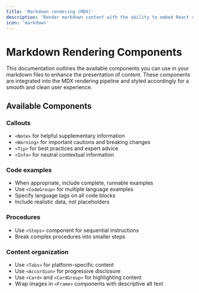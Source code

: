 ```yaml
---
title: 'Markdown rendering (MDX)'
description: 'Render markdown content with the ability to embed React components (MDX)'
icon: 'markdown'
---
```


# Markdown Rendering Components
This documentation outlines the available components you can use in your markdown files to enhance the presentation of content. These components are integrated into the MDX rendering pipeline and styled accordingly for a smooth and clean user experience.

## Available Components

### Callouts
- `<Note>` for helpful supplementary information
- `<Warning>` for important cautions and breaking changes
- `<Tip>` for best practices and expert advice  
- `<Info>` for neutral contextual information

### Code examples
- When appropriate, include complete, runnable examples
- Use `<CodeGroup>` for multiple language examples
- Specify language tags on all code blocks
- Include realistic data, not placeholders

### Procedures
- Use `<Steps>` component for sequential instructions
- Break complex procedures into smaller steps

### Content organization
- Use `<Tabs>` for platform-specific content
- Use `<Accordion>` for progressive disclosure
- Use `<Card>` and `<CardGroup>` for highlighting content
- Wrap images in `<Frame>` components with descriptive alt text